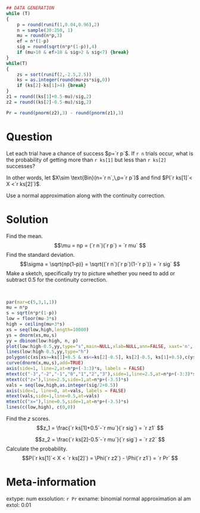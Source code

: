 ```r
## DATA GENERATION
while (T)
{
    p = round(runif(1,0.04,0.96),2)
    n = sample(30:250, 1)
    mu = round(n*p,3)
    ef = n*(1-p)
    sig = round(sqrt(n*p*(1-p)),4)
    if (mu>10 & ef>10 & sig>2 & sig<7) {break}
}
while(T)
{
    zs = sort(runif(2,-2.5,2.5))
    ks = as.integer(round(mu+zs*sig,0))
    if (ks[2]-ks[1]>4) {break}
}
z1 = round((ks[1]+0.5-mu)/sig,2)
z2 = round((ks[2]-0.5-mu)/sig,2)

Pr = round(pnorm(z2),3) - round(pnorm(z1),3)
```

Question
========

Let each trial have a chance of success $p=`r p`$. If `r n` trials occur, what is the probability of getting more than `r ks[1]` but less than `r ks[2]` successes? 

In other words, let $X\sim \text{Bin}(n=`r n`,\,p=`r p`)$ and find $P(`r ks[1]`< X <`r ks[2]`)$.

Use a normal approximation along with the continuity correction.


Solution
========

Find the mean.
$$\mu = np = (`r n`)(`r p`) = `r mu` $$
Find the standard deviation.
$$\sigma = \sqrt{np(1-p)} = \sqrt{(`r n`)(`r p`)(1-`r p`)} = `r sig` $$
Make a sketch, specifically try to picture whether you need to add or subtract 0.5 for the continuity correction.

\
```r
par(mar=c(5,3,1,1))
mu = n*p
s = sqrt(n*p*(1-p))
low = floor(mu-3*s)
high = ceiling(mu+3*s)
xs = seq(low,high,length=10000)
ys = dnorm(xs,mu,s)
yy = dbinom(low:high, n, p)
plot(low:high-0.5,yy,type="s",main=NULL,xlab=NULL,ann=FALSE, xaxt='n', ylab=NULL, yaxt='n')
lines(low:high-0.5,yy,type="h")
polygon(c(xs[xs>=ks[1]+0.5 & xs<=ks[2]-0.5], ks[2]-0.5, ks[1]+0.5),c(ys[xs>=ks[1]+0.5 & xs<=ks[2]-0.5], 0, 0), col=rgb(1,0,0,0.5))
curve(dnorm(x,mu,s),add=TRUE)
axis(side=1, line=2,at=n*p+(-3:3)*s, labels = FALSE)
mtext(c("-3","-2","-1","0","1","2","3"),side=1,line=2.5,at=n*p+(-3:3)*s)
mtext(c("z="),line=2.5,side=1,at=n*p+(-3.5)*s)
vals = seq(low,high,as.integer(sig/2+0.5))
axis(side=1, line=0, at=vals, labels = FALSE)
mtext(vals,side=1,line=0.5,at=vals)
mtext(c("x="),line=0.5,side=1,at=n*p+(-3.5)*s)
lines(c(low,high), c(0,0))
```

Find the $z$ scores.
$$z_1 = \frac{`r ks[1]+0.5`-`r mu`}{`r sig`} = `r z1` $$

$$z_2 = \frac{`r ks[2]-0.5`-`r mu`}{`r sig`} = `r z2` $$
Calculate the probability.
$$P(`r ks[1]`< X < `r ks[2]`) = \Phi(`r z2`) - \Phi(`r z1`) = `r Pr` $$

Meta-information
============
extype: num
exsolution: `r Pr`
exname: binomial normal approximation al am
extol: 0.01
